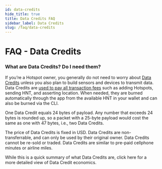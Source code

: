 ```yaml
---
id: data-credits 
hide_title: true
title: Data Credits FAQ
sidebar_label: Data Credits
slug: /faq/data-credits
---
```


# FAQ - Data Credits

### What are Data Credits? Do I need them?
 
If you’re a Hotspot owner, you generally do not need to worry about [Data Credits](/blockchain/helium-token/#data-credits-and-burn-and-mint-economics) unless you also plan to build sensors and devices to transmit data.  Data Credits are [used to pay all transaction fees](/blockchain/transaction-fees/#transaction-fees) such as adding Hotspots, sending HNT, and asserting location. When needed, they are burned automatically through the app from the available HNT in your wallet and can also be burned via the CLI.  
 
One Data Credit equals 24 bytes of payload. Any number that exceeds 24 bytes is rounded up, so a packet with a 25-byte payload would cost the same as one with 47 bytes, i.e., two Data Credits.
 
The price of Data Credits is fixed in USD. Data Credits are non-transferrable, and can only be used by their original owner. Data Credits cannot be re-sold or traded. Data Credits are similar to pre-paid cellphone minutes or airline miles.
 
While this is a quick summary of what Data Credits are, click here for a more detailed view of Data Credit economics.
